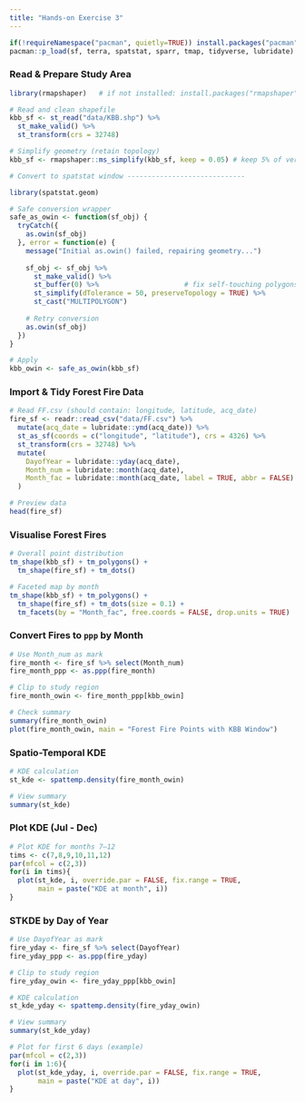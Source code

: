 ```yaml
---
title: "Hands-on Exercise 3"
---
```


```r
if(!requireNamespace("pacman", quietly=TRUE)) install.packages("pacman")
pacman::p_load(sf, terra, spatstat, sparr, tmap, tidyverse, lubridate)
```

### Read & Prepare Study Area

```r
library(rmapshaper)   # if not installed: install.packages("rmapshaper")

# Read and clean shapefile
kbb_sf <- st_read("data/KBB.shp") %>%
  st_make_valid() %>%
  st_transform(crs = 32748)

# Simplify geometry (retain topology)
kbb_sf <- rmapshaper::ms_simplify(kbb_sf, keep = 0.05) # keep 5% of vertices

# Convert to spatstat window -----------------------------

library(spatstat.geom)

# Safe conversion wrapper
safe_as_owin <- function(sf_obj) {
  tryCatch({
    as.owin(sf_obj)
  }, error = function(e) {
    message("Initial as.owin() failed, repairing geometry...")
    
    sf_obj <- sf_obj %>%
      st_make_valid() %>%
      st_buffer(0) %>%                     # fix self-touching polygons
      st_simplify(dTolerance = 50, preserveTopology = TRUE) %>%
      st_cast("MULTIPOLYGON")
    
    # Retry conversion
    as.owin(sf_obj)
  })
}

# Apply
kbb_owin <- safe_as_owin(kbb_sf)

```

### Import & Tidy Forest Fire Data

```r
# Read FF.csv (should contain: longitude, latitude, acq_date)
fire_sf <- readr::read_csv("data/FF.csv") %>%
  mutate(acq_date = lubridate::ymd(acq_date)) %>%
  st_as_sf(coords = c("longitude", "latitude"), crs = 4326) %>%
  st_transform(crs = 32748) %>%
  mutate(
    DayofYear = lubridate::yday(acq_date),
    Month_num = lubridate::month(acq_date),
    Month_fac = lubridate::month(acq_date, label = TRUE, abbr = FALSE)
  )

# Preview data
head(fire_sf)

```

### Visualise Forest Fires

```r
# Overall point distribution
tm_shape(kbb_sf) + tm_polygons() +
  tm_shape(fire_sf) + tm_dots()

# Faceted map by month
tm_shape(kbb_sf) + tm_polygons() +
  tm_shape(fire_sf) + tm_dots(size = 0.1) +
  tm_facets(by = "Month_fac", free.coords = FALSE, drop.units = TRUE)


```

### Convert Fires to `ppp` by Month

```r
# Use Month_num as mark
fire_month <- fire_sf %>% select(Month_num)
fire_month_ppp <- as.ppp(fire_month)

# Clip to study region
fire_month_owin <- fire_month_ppp[kbb_owin]

# Check summary
summary(fire_month_owin)
plot(fire_month_owin, main = "Forest Fire Points with KBB Window")

```

### Spatio-Temporal KDE

```r
# KDE calculation
st_kde <- spattemp.density(fire_month_owin)

# View summary
summary(st_kde)

```

### Plot KDE (Jul - Dec)

```r
# Plot KDE for months 7–12
tims <- c(7,8,9,10,11,12)
par(mfcol = c(2,3))
for(i in tims){
  plot(st_kde, i, override.par = FALSE, fix.range = TRUE,
       main = paste("KDE at month", i))
}
```

### STKDE by Day of Year

```r
# Use DayofYear as mark
fire_yday <- fire_sf %>% select(DayofYear)
fire_yday_ppp <- as.ppp(fire_yday)

# Clip to study region
fire_yday_owin <- fire_yday_ppp[kbb_owin]

# KDE calculation
st_kde_yday <- spattemp.density(fire_yday_owin)

# View summary
summary(st_kde_yday)

# Plot for first 6 days (example)
par(mfcol = c(2,3))
for(i in 1:6){
  plot(st_kde_yday, i, override.par = FALSE, fix.range = TRUE,
       main = paste("KDE at day", i))
}

```

